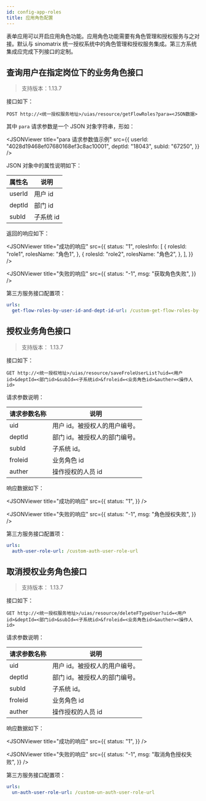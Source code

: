 ```yaml
---
id: config-app-roles
title: 应用角色配置
---
```



表单应用可以开启应用角色功能。应用角色功能需要有角色管理和授权服务与之对接。默认与 sinomatrix 统一授权系统中的角色管理和授权服务集成。第三方系统集成应完成下列接口的定制。

## 查询用户在指定岗位下的业务角色接口

> 支持版本：1.13.7

接口如下：

```http
POST http://<统一授权服务地址>/uias/resource/getFlowRoles?para=<JSON数据>
```

其中 `para` 请求参数是一个 JSON 对象字符串，形如：

<JSONViewer
  title="para 请求参数值示例"
  src={{
    userId: "4028d19468ef07680168ef3c8ac10001",
    deptId: "18043",
    subId: "67250",
  }}
/>

JSON 对象中的属性说明如下：

| 属性名 | 说明      |
| ------ | --------- |
| userId | 用户 id   |
| deptId | 部门 id   |
| subId  | 子系统 id |

返回的响应如下：

<JSONViewer
  title="成功的响应"
  src={{
    status: "1",
    rolesInfo: [
      {
        rolesId: "role1",
        rolesName: "角色1",
      },
      {
        rolesId: "role2",
        rolesName: "角色2",
      },
    ],
  }}
/>

<JSONViewer
  title="失败的响应"
  src={{
    status: "-1",
    msg: "获取角色失败",
  }}
/>

第三方服务接口配置项：

```yaml title="application.yml"
urls:
  get-flow-roles-by-user-id-and-dept-id-url: /custom-get-flow-roles-by-user-id-and-dept-id
```

## 授权业务角色接口

> 支持版本： 1.13.7

接口如下：

```http
GET http://<统一授权地址>/uias/resource/saveFroleUserList?uid=<用户id>&deptId=<部门id>&subId=<子系统id>&froleid=<业务角色id>&auther=<操作人id>
```

请求参数说明：

| 请求参数名称 | 说明                          |
| ------------ | ----------------------------- |
| uid          | 用户 id。被授权人的用户编号。 |
| deptId       | 部门 id。被授权人的部门编号。 |
| subId        | 子系统 id。                   |
| froleid      | 业务角色 id                   |
| auther       | 操作授权的人员 id             |

响应数据如下：

<JSONViewer
  title="成功的响应"
  src={{
    status: "1",
  }}
/>

<JSONViewer
  title="失败的响应"
  src={{
    status: "-1",
    msg: "角色授权失败",
  }}
/>

第三方服务接口配置项：

```yaml title="application.yml"
urls:
  auth-user-role-url: /custom-auth-user-role-url
```

## 取消授权业务角色接口

> 支持版本： 1.13.7

接口如下：

```http
GET http://<统一授权服务地址>/uias/resource/deleteFTypeUser?uid=<用户id>&deptId=<部门id>&subId=<子系统id>&froleid=<业务角色id>&auther=<操作人id>
```

请求参数说明：

| 请求参数名称 | 说明                          |
| ------------ | ----------------------------- |
| uid          | 用户 id。被授权人的用户编号。 |
| deptId       | 部门 id。被授权人的部门编号。 |
| subId        | 子系统 id。                   |
| froleid      | 业务角色 id                   |
| auther       | 操作授权的人员 id             |

响应数据如下：

<JSONViewer
  title="成功的响应"
  src={{
    status: "1",
  }}
/>

<JSONViewer
  title="失败的响应"
  src={{
    status: "-1",
    msg: "取消角色授权失败",
  }}
/>

第三方服务接口配置项：

```yaml title="application.yml"
urls:
  un-auth-user-role-url: /custom-un-auth-user-role-url
```
